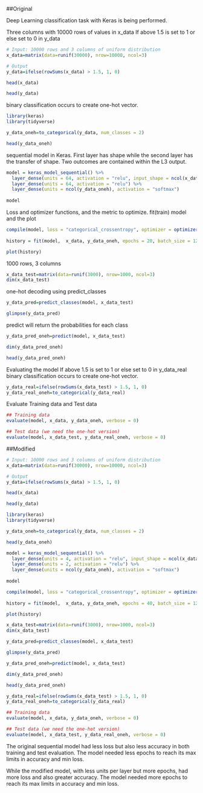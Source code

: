
##Original

Deep Learning classification task with Keras is being performed.

Three columns with 10000 rows of values in x_data
If above 1.5 is set to 1 or else set to 0 in y_data
```{r}
# Input: 10000 rows and 3 columns of uniform distribution
x_data=matrix(data=runif(30000), nrow=10000, ncol=3)

# Output
y_data=ifelse(rowSums(x_data) > 1.5, 1, 0)

head(x_data)


```

```{r}
head(y_data)
```

binary classification occurs to create one-hot vector.
```{r}
library(keras)
library(tidyverse)

y_data_oneh=to_categorical(y_data, num_classes = 2)

head(y_data_oneh)
```

sequential model in Keras.
First layer has shape while the second layer has the transfer of shape.
Two outcomes are contained within the L3 output.  
```{r}
model = keras_model_sequential() %>%   
  layer_dense(units = 64, activation = "relu", input_shape = ncol(x_data)) %>%
  layer_dense(units = 64, activation = "relu") %>%
  layer_dense(units = ncol(y_data_oneh), activation = "softmax")
  
model
```
Loss and optimizer functions, and the metric to optimize.
fit(train) model and the plot
```{r}
compile(model, loss = "categorical_crossentropy", optimizer = optimizer_rmsprop(), metrics = "accuracy")
  
history = fit(model,  x_data, y_data_oneh, epochs = 20, batch_size = 128, validation_split = 0.2)

plot(history)
```

1000 rows, 3 columns
```{r}
x_data_test=matrix(data=runif(3000), nrow=1000, ncol=3)
dim(x_data_test)


```

one-hot decoding using predict_classes
```{r}
y_data_pred=predict_classes(model, x_data_test)

glimpse(y_data_pred)
```

predict will return the probabilities for each class
```{r}
y_data_pred_oneh=predict(model, x_data_test)

dim(y_data_pred_oneh)

head(y_data_pred_oneh)
```


Evaluating the model 
If above 1.5 is set to 1 or else set to 0 in y_data_real
binary classification occurs to create one-hot vector.
```{r}
y_data_real=ifelse(rowSums(x_data_test) > 1.5, 1, 0)
y_data_real_oneh=to_categorical(y_data_real)
```


Evaluate Training data and Test data 
```{r}
## Training data
evaluate(model, x_data, y_data_oneh, verbose = 0)

## Test data (we need the one-hot version)
evaluate(model, x_data_test, y_data_real_oneh, verbose = 0)
```


##Modified

```{r}
# Input: 10000 rows and 3 columns of uniform distribution
x_data=matrix(data=runif(30000), nrow=10000, ncol=3)

# Output
y_data=ifelse(rowSums(x_data) > 1.5, 1, 0)

head(x_data)

```

```{r}
head(y_data)
```

```{r}
library(keras)
library(tidyverse)

y_data_oneh=to_categorical(y_data, num_classes = 2)

head(y_data_oneh)
```

```{r}
model = keras_model_sequential() %>%   
  layer_dense(units = 4, activation = "relu", input_shape = ncol(x_data)) %>%
  layer_dense(units = 2, activation = "relu") %>%
  layer_dense(units = ncol(y_data_oneh), activation = "softmax")
  
model
```

```{r}
compile(model, loss = "categorical_crossentropy", optimizer = optimizer_rmsprop(), metrics = "accuracy")
  
history = fit(model,  x_data, y_data_oneh, epochs = 40, batch_size = 128, validation_split = 0.2)

plot(history)
```

```{r}
x_data_test=matrix(data=runif(3000), nrow=1000, ncol=3)
dim(x_data_test)

y_data_pred=predict_classes(model, x_data_test)

```

```{r}
glimpse(y_data_pred)
```

```{r}
y_data_pred_oneh=predict(model, x_data_test)

dim(y_data_pred_oneh)

```

```{r}
head(y_data_pred_oneh)
```

```{r}
y_data_real=ifelse(rowSums(x_data_test) > 1.5, 1, 0)
y_data_real_oneh=to_categorical(y_data_real)
```

```{r}
## Training data
evaluate(model, x_data, y_data_oneh, verbose = 0)

## Test data (we need the one-hot version)
evaluate(model, x_data_test, y_data_real_oneh, verbose = 0)
```

The original sequential model had less loss but also less accuracy in both training and test evaluation. The model needed less epochs to reach its max limits in accuracy and min loss.

While the modified model, with less units per layer but more epochs, had more loss and also greater accuracy. The model needed more epochs to reach its max limits  in accuracy and min loss.





  
  
  
  
  

